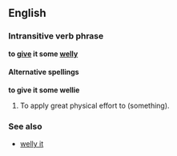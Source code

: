==English==
===Intransitive verb phrase===
'''to [[give]] it some [[welly]]''' {{idiom}}

====Alternative spellings====
'''to give it some wellie'''

#To apply great physical effort to (something).
<!--These are covered by the "apply physical effort" sense
#To strike something or someone hard.
#To [[accelerate]] (a vehicle) hard.
-->

===See also===
*[[welly it]]